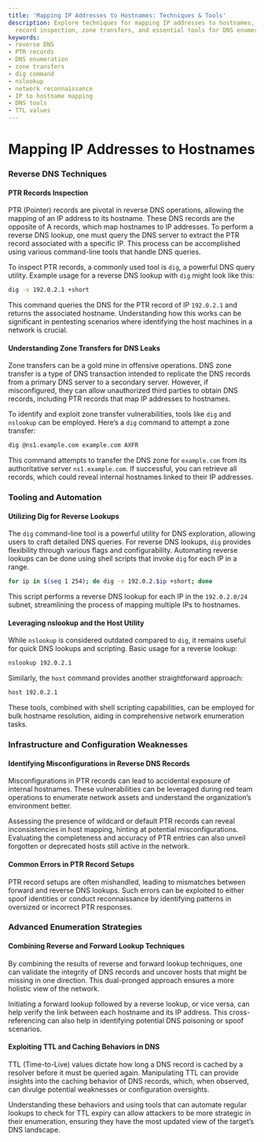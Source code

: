 ```yaml
---
title: 'Mapping IP Addresses to Hostnames: Techniques & Tools'
description: Explore techniques for mapping IP addresses to hostnames, including PTR
  record inspection, zone transfers, and essential tools for DNS enumeration.
keywords:
- reverse DNS
- PTR records
- DNS enumeration
- zone transfers
- dig command
- nslookup
- network reconnaissance
- IP to hostname mapping
- DNS tools
- TTL values
---
```


# Mapping IP Addresses to Hostnames

### Reverse DNS Techniques

#### PTR Records Inspection

PTR (Pointer) records are pivotal in reverse DNS operations, allowing the mapping of an IP address to its hostname. These DNS records are the opposite of A records, which map hostnames to IP addresses. To perform a reverse DNS lookup, one must query the DNS server to extract the PTR record associated with a specific IP. This process can be accomplished using various command-line tools that handle DNS queries.

To inspect PTR records, a commonly used tool is `dig`, a powerful DNS query utility. Example usage for a reverse DNS lookup with `dig` might look like this:

```bash
dig -x 192.0.2.1 +short
```

This command queries the DNS for the PTR record of IP `192.0.2.1` and returns the associated hostname. Understanding how this works can be significant in pentesting scenarios where identifying the host machines in a network is crucial.

#### Understanding Zone Transfers for DNS Leaks

Zone transfers can be a gold mine in offensive operations. DNS zone transfer is a type of DNS transaction intended to replicate the DNS records from a primary DNS server to a secondary server. However, if misconfigured, they can allow unauthorized third parties to obtain DNS records, including PTR records that map IP addresses to hostnames.

To identify and exploit zone transfer vulnerabilities, tools like `dig` and `nslookup` can be employed. Here’s a `dig` command to attempt a zone transfer:

```bash
dig @ns1.example.com example.com AXFR
```

This command attempts to transfer the DNS zone for `example.com` from its authoritative server `ns1.example.com`. If successful, you can retrieve all records, which could reveal internal hostnames linked to their IP addresses.

### Tooling and Automation

#### Utilizing Dig for Reverse Lookups

The `dig` command-line tool is a powerful utility for DNS exploration, allowing users to craft detailed DNS queries. For reverse DNS lookups, `dig` provides flexibility through various flags and configurability. Automating reverse lookups can be done using shell scripts that invoke `dig` for each IP in a range.

```bash
for ip in $(seq 1 254); do dig -x 192.0.2.$ip +short; done
```

This script performs a reverse DNS lookup for each IP in the `192.0.2.0/24` subnet, streamlining the process of mapping multiple IPs to hostnames.

#### Leveraging nslookup and the Host Utility

While `nslookup` is considered outdated compared to `dig`, it remains useful for quick DNS lookups and scripting. Basic usage for a reverse lookup:

```bash
nslookup 192.0.2.1
```

Similarly, the `host` command provides another straightforward approach:

```bash
host 192.0.2.1
```

These tools, combined with shell scripting capabilities, can be employed for bulk hostname resolution, aiding in comprehensive network enumeration tasks.

### Infrastructure and Configuration Weaknesses

#### Identifying Misconfigurations in Reverse DNS Records

Misconfigurations in PTR records can lead to accidental exposure of internal hostnames. These vulnerabilities can be leveraged during red team operations to enumerate network assets and understand the organization’s environment better. 

Assessing the presence of wildcard or default PTR records can reveal inconsistencies in host mapping, hinting at potential misconfigurations. Evaluating the completeness and accuracy of PTR entries can also unveil forgotten or deprecated hosts still active in the network.

#### Common Errors in PTR Record Setups

PTR record setups are often mishandled, leading to mismatches between forward and reverse DNS lookups. Such errors can be exploited to either spoof identities or conduct reconnaissance by identifying patterns in oversized or incorrect PTR responses.

### Advanced Enumeration Strategies

#### Combining Reverse and Forward Lookup Techniques

By combining the results of reverse and forward lookup techniques, one can validate the integrity of DNS records and uncover hosts that might be missing in one direction. This dual-pronged approach ensures a more holistic view of the network.

Initiating a forward lookup followed by a reverse lookup, or vice versa, can help verify the link between each hostname and its IP address. This cross-referencing can also help in identifying potential DNS poisoning or spoof scenarios.

#### Exploiting TTL and Caching Behaviors in DNS

TTL (Time-to-Live) values dictate how long a DNS record is cached by a resolver before it must be queried again. Manipulating TTL can provide insights into the caching behavior of DNS records, which, when observed, can divulge potential weaknesses or configuration oversights.

Understanding these behaviors and using tools that can automate regular lookups to check for TTL expiry can allow attackers to be more strategic in their enumeration, ensuring they have the most updated view of the target’s DNS landscape.